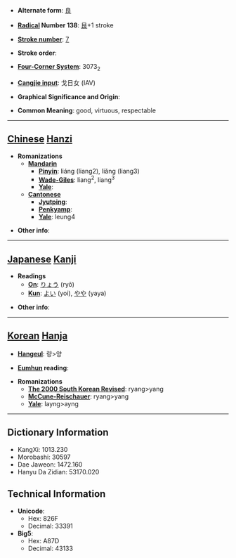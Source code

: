 * '''Alternate form''': [[良]]

* '''[[Wiktionary:Chinese radical index| Radical]] Number 138''': [[Wiktionary:Chinese radical index 艮|艮]]+1 stroke

* '''[[Wiktionary:Chinese total strokes index|Stroke number]]''': [[Wiktionary:Chinese total strokes index 7|7]]

* '''Stroke order''': 

* '''[[Wiktionary:Chinese four corner index|Four-Corner System]]''': 3073<sub>2</sub>

* '''[[Wiktionary:Chinese Cangjie index|Cangjie input]]''': 戈日女 (IAV)

* '''Graphical Significance and Origin''': 

* '''Common Meaning''': good, virtuous, respectable

----

== [[Chinese]] [[Hanzi]] ==

* '''Romanizations'''
** '''[[Mandarin]]'''
*** '''[[Pinyin]]''': liáng (liang2), liǎng (liang3)
*** '''[[Wade-Giles]]''': liang<sup>2</sup>, liang<sup>3</sup>
*** '''[[Yale]]''': 
** '''[[Cantonese]]'''
*** '''[[Jyutping]]''':
*** '''[[Penkyamp]]''': 
*** '''[[Yale]]''': leung4

* '''Other info''': 

----

== [[Japanese]] [[Kanji]] ==

* '''Readings'''
** '''[[On]]''': [[りょう]] (ryō)
** '''[[Kun]]''': [[よい]] (yoi), [[やや]] (yaya)

* '''Other info''':  

----

== [[Korean]] [[Hanja]] ==

* '''[[Hangeul]]''': 량>양

* '''[[Eumhun]] reading''': 

* '''Romanizations'''
** '''[[The 2000 South Korean Revised Romanization|The 2000 South Korean Revised]]''': ryang>yang
** '''[[McCune-Reischauer]]''': ryang>yang
** '''[[Yale]]''': layng>ayng

----

== Dictionary Information ==

* KangXi: 1013.230
* Morobashi: 30597
* Dae Jaweon: 1472.160
* Hanyu Da Zidian: 53170.020

== Technical Information ==

* '''Unicode''':
** Hex: 826F
** Decimal: 33391
* '''Big5''':
** Hex: A87D
** Decimal: 43133